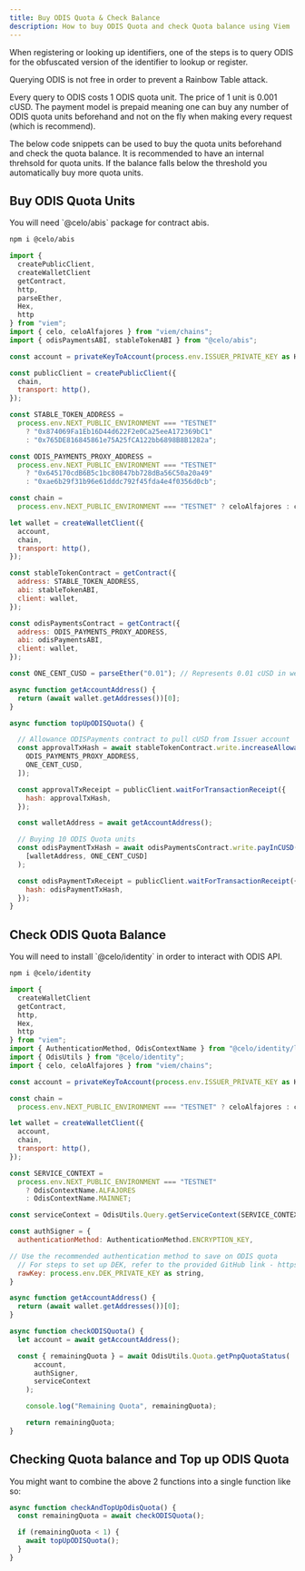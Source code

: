 ```yaml
---
title: Buy ODIS Quota & Check Balance
description: How to buy ODIS Quota and check Quota balance using Viem
---
```


When registering or looking up identifiers, one of the steps is to query ODIS for the obfuscated version of the identifier to lookup or register.

Querying ODIS is not free in order to prevent a Rainbow Table attack.

Every query to ODIS costs 1 ODIS quota unit. The price of 1 unit is 0.001 cUSD. The payment model is prepaid meaning one can buy any number of ODIS quota units beforehand and not on the fly when making every request (which is recommend).

The below code snippets can be used to buy the quota units beforehand and check the quota balance. It is recommended to have an internal threhsold for quota units. If the balance falls below the threshold you automatically buy more quota units.

## Buy ODIS Quota Units

<Note>
You will need `@celo/abis` package for contract abis.

```bash
npm i @celo/abis
```

</Note>

```js
import {
  createPublicClient,
  createWalletClient
  getContract,
  http,
  parseEther,
  Hex,
  http
} from "viem";
import { celo, celoAlfajores } from "viem/chains";
import { odisPaymentsABI, stableTokenABI } from "@celo/abis";

const account = privateKeyToAccount(process.env.ISSUER_PRIVATE_KEY as Hex);

const publicClient = createPublicClient({
  chain,
  transport: http(),
});

const STABLE_TOKEN_ADDRESS =
  process.env.NEXT_PUBLIC_ENVIRONMENT === "TESTNET"
    ? "0x874069Fa1Eb16D44d622F2e0Ca25eeA172369bC1"
    : "0x765DE816845861e75A25fCA122bb6898B8B1282a";

const ODIS_PAYMENTS_PROXY_ADDRESS =
  process.env.NEXT_PUBLIC_ENVIRONMENT === "TESTNET"
    ? "0x645170cdB6B5c1bc80847bb728dBa56C50a20a49"
    : "0xae6b29f31b96e61dddc792f45fda4e4f0356d0cb";

const chain =
  process.env.NEXT_PUBLIC_ENVIRONMENT === "TESTNET" ? celoAlfajores : celo;

let wallet = createWalletClient({
  account,
  chain,
  transport: http(),
});

const stableTokenContract = getContract({
  address: STABLE_TOKEN_ADDRESS,
  abi: stableTokenABI,
  client: wallet,
});

const odisPaymentsContract = getContract({
  address: ODIS_PAYMENTS_PROXY_ADDRESS,
  abi: odisPaymentsABI,
  client: wallet,
});

const ONE_CENT_CUSD = parseEther("0.01"); // Represents 0.01 cUSD in wei

async function getAccountAddress() {
  return (await wallet.getAddresses())[0];
}

async function topUpODISQuota() {

  // Allowance ODISPayments contract to pull cUSD from Issuer account
  const approvalTxHash = await stableTokenContract.write.increaseAllowance([
    ODIS_PAYMENTS_PROXY_ADDRESS,
    ONE_CENT_CUSD,
  ]);

  const approvalTxReceipt = publicClient.waitForTransactionReceipt({
    hash: approvalTxHash,
  });

  const walletAddress = await getAccountAddress();

  // Buying 10 ODIS Quota units
  const odisPaymentTxHash = await odisPaymentsContract.write.payInCUSD(
    [walletAddress, ONE_CENT_CUSD]
  );

  const odisPaymentTxReceipt = publicClient.waitForTransactionReceipt({
    hash: odisPaymentTxHash,
  });
}
```

## Check ODIS Quota Balance

<Note>
  You will need to install `@celo/identity` in order to interact with ODIS API.

```bash
npm i @celo/identity
```

</Note>

```js
import {
  createWalletClient
  getContract,
  http,
  Hex,
  http
} from "viem";
import { AuthenticationMethod, OdisContextName } from "@celo/identity/lib/odis/query";
import { OdisUtils } from "@celo/identity";
import { celo, celoAlfajores } from "viem/chains";

const account = privateKeyToAccount(process.env.ISSUER_PRIVATE_KEY as Hex);

const chain =
  process.env.NEXT_PUBLIC_ENVIRONMENT === "TESTNET" ? celoAlfajores : celo;

let wallet = createWalletClient({
  account,
  chain,
  transport: http(),
});

const SERVICE_CONTEXT =
  process.env.NEXT_PUBLIC_ENVIRONMENT === "TESTNET"
    ? OdisContextName.ALFAJORES
    : OdisContextName.MAINNET;

const serviceContext = OdisUtils.Query.getServiceContext(SERVICE_CONTEXT);

const authSigner = {
  authenticationMethod: AuthenticationMethod.ENCRYPTION_KEY,

// Use the recommended authentication method to save on ODIS quota
  // For steps to set up DEK, refer to the provided GitHub link - https://github.com/celo-org/social-connect/blob/main/docs/key-setup.md
  rawKey: process.env.DEK_PRIVATE_KEY as string,
}

async function getAccountAddress() {
  return (await wallet.getAddresses())[0];
}

async function checkODISQuota() {
  let account = await getAccountAddress();

  const { remainingQuota } = await OdisUtils.Quota.getPnpQuotaStatus(
      account,
      authSigner,
      serviceContext
    );

    console.log("Remaining Quota", remainingQuota);

    return remainingQuota;
}
```

## Checking Quota balance and Top up ODIS Quota

You might want to combine the above 2 functions into a single function like so:

```js
async function checkAndTopUpOdisQuota() {
  const remainingQuota = await checkODISQuota();

  if (remainingQuota < 1) {
    await topUpODISQuota();
  }
}
```
